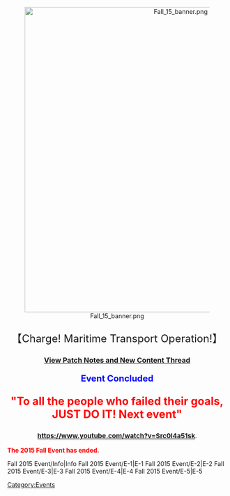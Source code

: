 <div style="text-align:center;">[[File:Fall_15_banner.png|700px]]</div>

<div style="font-size:24px; text-align:center; margin:20px 0px 10px;">【Charge! Maritime Transport Operation!】</div>

<div style="font-size:16px; text-align:center; font-weight:bold; margin:0px 0px 10px;">
[[Thread:351493|View Patch Notes and New Content Thread]]
</div>
<div style="font-size:20px; color:#00f; text-align:center; font-weight:bold; margin:20px 0px 10px 0px;">Event Concluded</div>
<div style="font-size:25px; color:#f00; text-align:center; font-weight:bold; margin:20px 0px 10px 0px;">"To all the people who failed their goals, JUST DO IT! Next event"</div>
<div style="font-size:15px; color:#f00; text-align:center; font-weight:bold; margin:20px 0px 10px 0px;">https://www.youtube.com/watch?v=Src0l4a51sk<span style="color:rgb(0,0,0);font-size:13px;font-weight:normal;line-height:18.2px;text-align:left;white-space:pre-line;">.</span></div>

<span style="font-weight:bold; color:#f00; font-size:14px;">The 2015 Fall Event has ended.</span>

{{reflist}}

<div id="EventTemplate">
<tabview>
Fall 2015 Event/Info|Info
Fall 2015 Event/E-1|E-1
Fall 2015 Event/E-2|E-2
Fall 2015 Event/E-3|E-3
Fall 2015 Event/E-4|E-4
Fall 2015 Event/E-5|E-5
</tabview>
</div>
[[Category:Events]]